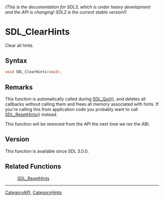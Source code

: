 ====== (This is the documentation for SDL3, which is under heavy development and the API is changing! SDL2 is the current stable version!) ======
= SDL_ClearHints =

Clear all hints.

== Syntax ==

<syntaxhighlight lang='c'>
void SDL_ClearHints(void);
</syntaxhighlight>

== Remarks ==

This function is automatically called during [[SDL_Quit]](), and deletes
all callbacks without calling them and frees all memory associated with
hints. If you're calling this from application code you probably want to
call [[SDL_ResetHints]]() instead.

This function will be removed from the API the next time we rev the ABI.

== Version ==

This function is available since SDL 3.0.0.

== Related Functions ==

:[[SDL_ResetHints]]

----
[[CategoryAPI]], [[CategoryHints]]


